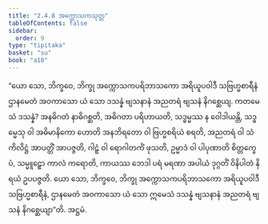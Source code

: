 ```yaml
---
title: "2.4.8 အက္ကောသကသုတ္တ"
tableOfContents: false
sidebar:
  order: 9
type: "tipitaka"
basket: "su"
book: "a10"
---
```



<DynamicBreadcrumb />

<Division number="88" book="a10">

<Paragraph number="738" book="a10">
“ယော သော, ဘိက္ခဝေ, ဘိက္ခု အက္ကောသကပရိဘာသကော အရိယူပဝါဒီ သဗြဟ္မစာရီနံ ဌာနမေတံ အဝကာသော ယံ သော ဒသန္နံ ဗျသနာနံ အညတရံ ဗျသနံ နိဂစ္ဆေယျ. ကတမေသံ ဒသန္နံ? အနဓိဂတံ နာဓိဂစ္ဆတိ, အဓိဂတာ ပရိဟာယတိ, သဒ္ဓမ္မဿ န ဝေါဒါယန္တိ, သဒ္ဓမ္မေသု ဝါ အဓိမာနိကော ဟောတိ အနဘိရတော ဝါ ဗြဟ္မစရိယံ စရတိ, အညတရံ ဝါ သံကိလိဋ္ဌံ အာပတ္တိံ အာပဇ္ဇတိ, ဂါဠှံ ဝါ ရောဂါတင်္ကံ ဖုသတိ, ဥမ္မာဒံ ဝါ ပါပုဏာတိ စိတ္တက္ခေပံ, သမ္မူဠှော ကာလံ ကရောတိ, ကာယဿ ဘေဒါ ပရံ မရဏာ အပါယံ ဒုဂ္ဂတိံ ဝိနိပါတံ နိရယံ ဥပပဇ္ဇတိ. ယော သော, ဘိက္ခဝေ, ဘိက္ခု အက္ကောသကပရိဘာသကော အရိယူပဝါဒီ သဗြဟ္မစာရီနံ, ဌာနမေတံ အဝကာသော ယံ သော ဣမေသံ ဒသန္နံ ဗျသနာနံ အညတရံ ဗျသနံ နိဂစ္ဆေယျာ”တိ.

</Paragraph>
</Division>

<Paragraph number="739" type="center" book="a10">
အဋ္ဌမံ.
</Paragraph>